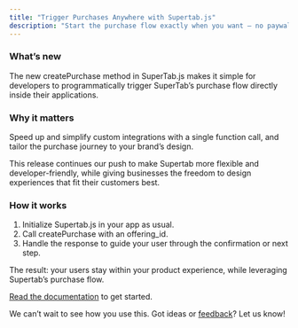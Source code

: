 ```yaml
---
title: "Trigger Purchases Anywhere with Supertab.js"
description: "Start the purchase flow exactly when you want — no paywalls required."
---
```


### What’s new

The new createPurchase method in SuperTab.js makes it simple for developers to programmatically trigger SuperTab’s purchase flow directly inside their applications.

### Why it matters

Speed up and simplify custom integrations with a single function call, and tailor the purchase journey to your brand’s design.

This release continues our push to make Supertab more flexible and developer-friendly, while giving businesses the freedom to design experiences that fit their customers best.

### How it works

1.	Initialize Supertab.js in your app as usual.
2.	Call createPurchase with an offering_id.
3.	Handle the response to guide your user through the confirmation or next step.

The result: your users stay within your product experience, while leveraging Supertab’s purchase flow.

 [Read the documentation](https://docs.supertab.co/supertab-js/reference/create-purchase) to get started.

We can’t wait to see how you use this. Got ideas or [feedback](mailto:product@supertab.co)? Let us know! 
